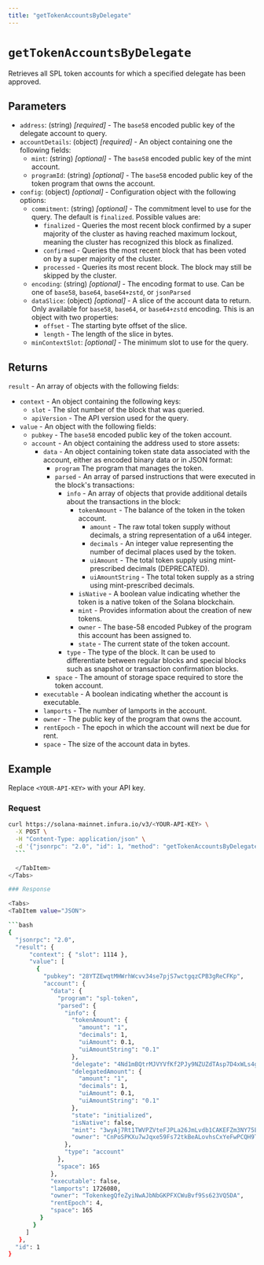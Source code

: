 ```yaml
---
title: "getTokenAccountsByDelegate"
---
```



# `getTokenAccountsByDelegate`

Retrieves all SPL token accounts for which a specified delegate has been approved.

## Parameters

- `address`: (string) _[required]_ - The `base58` encoded public key of the delegate account to query.
- `accountDetails`: (object) _[required]_ - An object containing one the following fields:
    - `mint`: (string) _[optional]_ - The `base58` encoded public key of the mint account.
    - `programId`: (string) _[optional]_ - The `base58` encoded public key of the token program that owns the account.
- `config`: (object) _[optional]_  - Configuration object with the following options:
    - `commitment`: (string) _[optional]_  - The commitment level to use for the query. The default is `finalized`. Possible values are:
        - `finalized` - Queries the most recent block confirmed by a super majority of the cluster as having
            reached maximum lockout, meaning the cluster has recognized this block as finalized.
        - `confirmed` - Queries the most recent block that has been voted on by a super majority of the cluster.
        - `processed` - Queries its most recent block. The block may still be skipped by the cluster.
    - `encoding`: (string) _[optional]_ - The encoding format to use. Can be one of `base58`, `base64`, `base64+zstd`,
        or `jsonParsed`
    - `dataSlice`: (object) _[optional]_ - A slice of the account data to return. Only available for `base58`, `base64`,
        or `base64+zstd` encoding. This is an object with two properties:
        - `offset` - The starting byte offset of the slice.
        - `length` - The length of the slice in bytes.
    - `minContextSlot`: _[optional]_ - The minimum slot to use for the query.

## Returns

`result` - An array of objects with the following fields:

- `context` - An object containing the following keys:
    - `slot` - The slot number of the block that was queried.
    - `apiVersion` - The API version used for the query.
- `value` - An object with the following fields:
    - `pubkey` - The `base58` encoded public key of the token account.
    - `account` - An object containing the address used to store assets:
        - `data` - An object containing token state data associated with the account, either as
            encoded binary data or in JSON format:
            - `program` The program that manages the token.
            - `parsed` - An array of parsed instructions that were executed in the block's transactions:
                - `info` - An array of objects that provide additional details about the transactions in the block:
                    - `tokenAmount` - The balance of the token in the token account.
                        - `amount` - The raw total token supply without decimals, a string representation of a u64 integer.
                        - `decimals` - An integer value representing the number of decimal places used by the token.
                        - `uiAmount` - The total token supply using mint-prescribed decimals (DEPRECATED).
                        - `uiAmountString` - The total token supply as a string using mint-prescribed decimals.
                    - `isNative` - A boolean value indicating whether the token is a native token of the Solana blockchain.
                    - `mint` - Provides information about the creation of new tokens.
                    - `owner` - The base-58 encoded Pubkey of the program this account has been assigned to.
                    - `state` - The current state of the token account.
                - `type` - The type of the block. It can be used to differentiate between regular blocks and special blocks such as snapshot or transaction confirmation blocks.
            - `space` - The amount of storage space required to store the token account.
        - `executable` - A boolean indicating whether the account is executable.
        - `lamports` - The number of lamports in the account.
        - `owner` - The public key of the program that owns the account.
        - `rentEpoch` - The epoch in which the account will next be due for rent.
        - `space` - The size of the account data in bytes.


## Example

Replace `<YOUR-API-KEY>` with your API key.

### Request

<Tabs>
  <TabItem value="curl">

  ```bash
  curl https://solana-mainnet.infura.io/v3/<YOUR-API-KEY> \
    -X POST \
    -H "Content-Type: application/json" \
    -d '{"jsonrpc": "2.0", "id": 1, "method": "getTokenAccountsByDelegate", "params": ["4Nd1mBQtrMJVYVfKf2PJy9NZUZdTAsp7D4xWLs4gDB4T", {"programId":"TokenkegQfeZyiNwAJbNbGKPFXCWuBvf9Ss623VQ5DA"}, {"encoding": "jsonParsed"}]}'
    ```

    </TabItem>
</Tabs>

### Response

<Tabs>
  <TabItem value="JSON">

  ```bash
  {
    "jsonrpc": "2.0",
    "result": {
        "context": { "slot": 1114 },
        "value": [
          {
            "pubkey": "28YTZEwqtMHWrhWcvv34se7pjS7wctgqzCPB3gReCFKp",
            "account": {
              "data": {
                "program": "spl-token",
                "parsed": {
                  "info": {
                    "tokenAmount": {
                      "amount": "1",
                      "decimals": 1,
                      "uiAmount": 0.1,
                      "uiAmountString": "0.1"
                    },
                    "delegate": "4Nd1mBQtrMJVYVfKf2PJy9NZUZdTAsp7D4xWLs4gDB4T",
                    "delegatedAmount": {
                      "amount": "1",
                      "decimals": 1,
                      "uiAmount": 0.1,
                      "uiAmountString": "0.1"
                    },
                    "state": "initialized",
                    "isNative": false,
                    "mint": "3wyAj7Rt1TWVPZVteFJPLa26JmLvdb1CAKEFZm3NY75E",
                    "owner": "CnPoSPKXu7wJqxe59Fs72tkBeALovhsCxYeFwPCQH9TD"
                  },
                  "type": "account"
                },
                "space": 165
              },
              "executable": false,
              "lamports": 1726080,
              "owner": "TokenkegQfeZyiNwAJbNbGKPFXCWuBvf9Ss623VQ5DA",
              "rentEpoch": 4,
              "space": 165
           }
         }
       ]
     },
    "id": 1
  }
  ```

  </TabItem>
</Tabs>